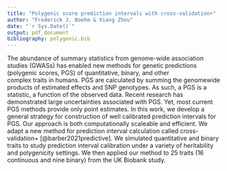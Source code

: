 ```yaml
---
title: "Polygenic score prediction intervals with cross-validation+"
author: "Frederick J. Boehm & Xiang Zhou"
date: "`r Sys.Date()`"
output: pdf_document
bibliography: polygenic.bib
---
```


The abundance of summary statistics from genome-wide association studies (GWASs) has enabled 
new methods for genetic predictions (polygenic scores, PGS) of quantitative, binary, and other  
complex traits in humans. PGS are calculated by summing the genomewide products of estimated effects and SNP genotypes. As such, a PGS is a statistic, a function of the observed data. Recent research has demonstrated large uncertainties associated with PGS. Yet, most current PGS methods provide only point estimates. In this 
work, we develop a general strategy for construction of well calibrated prediction intervals for PGS. Our approach is both computationally scaleable and efficient. We adapt a new method for prediction interval calculation called cross-validation+ [@barber2021predictive]. We simulated quantitative and binary traits to study prediction interval calibration under a variety of heritability and polygenicity settings. We then applied our method to 25 traits (16 continuous and nine binary) from the UK Biobank study. 





